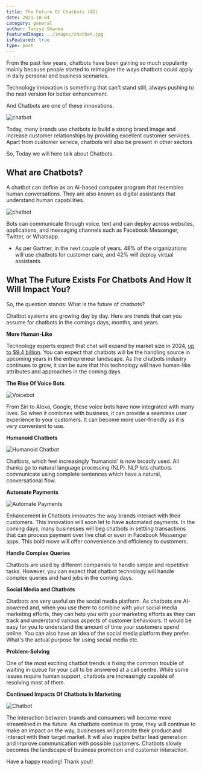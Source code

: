 ```yaml
---
title: The Future Of Chatbots (AI)
date: 2021-10-04
category: general
author: Taniya Sharma
featuredImage: ../images/chatbot.jpg
isFeatured: true
type: post
---
```



From the past few years, chatbots have been gaining so much popularity mainly because people started to  reimagine the ways chatbots could apply  in daily personal and business scenarios.

Technology innovation is something that can't stand still, always pushing to the next version for better enhancement.

And Chatbots are one of these innovations.

![chatbot](../images/chatbot1.jpg)

Today, many brands use chatbots to build a strong brand image and increase customer relationships by providing excellent customer services. Apart from customer service, chatbots will also be present in other sectors

So, Today we will here talk about Chatbots.

## **What are Chatbots?**

A chatbot can define as an AI-based computer program that resembles human conversations. They are also known as digital assistants that understand human capabilities.

![chatbot](../images/chatbot2.jpg)

Bots can communicate through voice, text and can deploy across websites, applications, and messaging channels such as Facebook Messenger, Twitter, or Whatsapp.

-   As per Gartner, in the next couple of years. 48% of the organizations will use chatbots for customer care, and 42% will deploy virtual assistants.

## **What The Future Exists For Chatbots And How It Will Impact You?**

So, the question stands: What is the future of chatbots?

Chatbot systems are growing day by day. Here are trends that can you assume for chatbots in the comings days, months, and years.

  

**More Human-Like**

Technology experts expect that chat will expand by market size in 2024, [up to $9.4 billion](https://www.marketsandmarkets.com/Market-Reports/smart-advisor-market-72302363.html). You can expect that chatbots will be the handling source in upcoming years in the entrepreneur landscape. As the chatbots industry continues to grow, it can be sure that this technology will have human-like attributes and approaches in the coming days.

  

**The Rise Of Voice Bots**

![Voicebot](../images/voice-bot.jpg)

From Siri to Alexa, Google, these voice bots have now integrated with many lives. So when it combines with business, it can provide a seamless user experience to your customers. It can become more user-friendly as it is very convenient to use.

**Humanoid Chatbots**

![Humanoid Chatbot](../images/humanoid-chatbot.jpg)

Chatbots, which feel increasingly 'humanoid' is now broadly used. All thanks go to natural language processing (NLP). NLP lets chatbots communicate using complete sentences which have a natural, conversational flow.

**Automate Payments**

![Automate Payments](../images/automate-payment.jpg)

Enhancement in Chatbots innovates the way brands interact with their customers. This innovation will soon let to have automated payments. In the coming days, many businesses will beg chatbots in settling transactions that can process payment over live chat or even in Facebook Messenger apps. This bold move will offer convenience and efficiency to customers.

**Handle Complex Queries**

Chatbots are used by different companies to handle simple and repetitive tasks. However, you can expect that chatbot technology will handle complex queries and hard jobs in the coming days.

**Social Media and Chatbots**

Chatbots are very useful on the social media platform. As chatbots are AI-powered and, when you use them to combine with your social media marketing efforts, they can help you with your marketing efforts as they can track and understand various aspects of customer behaviours. It would be easy for you to understand the amount of time your customers spend online. You can also have an idea of the social media platform they prefer. What's the actual purpose for using social media etc.

**Problem-Solving**

One of the most exciting chatbot trends is fixing the common trouble of waiting in queue for your call to be answered at a call centre. While some issues require human support, chatbots are increasingly capable of resolving most of them.

**Continued Impacts Of Chatbots In Marketing**

![Chatbot](../images/chatbot3.jpg)

The interaction between brands and consumers will become more streamlined in the future. As chatbots continue to grow, they will continue to make an impact on the way, businesses will promote their product and interact with their target market. It will also inspire better lead generation and improve communication with possible customers. Chatbots slowly becomes the landscape of business promotion and customer interaction.

Have a happy reading!
Thank you!!

